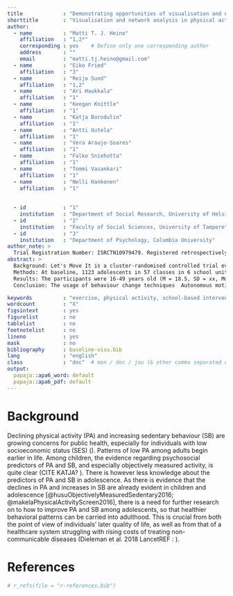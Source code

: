 ```yaml
---
title             : "Demonstrating opportunities of visualisation and network analysis in physical activity and its determinants: Baseline associations in the Let's Move It trial"
shorttitle        : "Visualisation and network analysis in physical activity"
author: 
  - name          : "Matti T. J. Heino"
    affiliation   : "1,2*"
    corresponding : yes    # Define only one corresponding author
    address       : ""
    email         : "matti.tj.heino@gmail.com"
  - name          : "Eiko Fried"
    affiliation   : "3"
  - name          : "Reijo Sund"
    affiliation   : "1,2"
  - name          : "Ari Haukkala"
    affiliation   : "1"
  - name          : "Keegan Knittle"
    affiliation   : "1"
  - name          : "Katja Borodulin"
    affiliation   : "1" 
  - name          : "Antti Uutela"
    affiliation   : "1" 
  - name          : "Vera Araujo-Soares"
    affiliation   : "1"        
  - name          : "Falko Sniehotta"
    affiliation   : "1"        
  - name          : "Tommi Vasankari"
    affiliation   : "1"        
  - name          : "Nelli Hankonen"
    affiliation   : "1"        
    
        
  - id            : "1"
    institution   : "Department of Social Research, University of Helsinki"
  - id            : "2"
    institution   : "Faculty of Social Sciences, University of Tampere"
  - id            : "3"
    institution   : "Department of Psychology, Columbia University"
author_note: >
  Trial Registration Number: ISRCTN10979479. Registered retrospectively: 31.12.2015
abstract: >
  Background: Let's Move It is a cluster-randomised controlled trial evaluating a novel theory-based intervention, which aimed to reduce sedentary behaviour (SB) and increase physical activity (PA) among older adolescents in vocational schools, by targeting environmental and psychosocial determinants of the phenomena. This paper describes the characteristics of the LMI baseline cohort in both arms, and explores the possibilities for visually presenting such data, making use of recent developments in software and network analyses. We provide a template for researchers to apply these tools to other data.
  Methods: At baseline, 1123 adolescents in 57 classes in 6 school units participated in the study. Data were gathered with 7-day accelerometry, bioimpedance measures and questionnaires, which were used to measure health status, activity behaviours, and potential constructs mediating the effect of the intervention on outcomes. Data were visualised e.g. combining ridge plots and diamond plots; network analysis was used to investigate relations between psychosocial variables and outcomes.
  Results: The participants were 16-49 years old (M = 18.5, SD = xx, Md = xx). On average, they engaged in moderate-to-vigorous PA xx (SD = xx, Md = xx) and SB xx minutes daily and xx breaks in SB. Several variables differ among the four educational tracks, but not across intervention and control groups. 
  Conclusion: The usage of behaviour change techniques  Autonomous motivation . Comparability to similar populations.. We have also shown benefits of presenting such data visually, and encourage researchers to routinely make the extensive analyses and descriptions they have produced, available in website supplements.

keywords          : "exercise, physical activity, school-based intervention, behaviour change, sedentary behavior"
wordcount         : "X"
figsintext        : yes
figurelist        : no
tablelist         : no
footnotelist      : no
lineno            : yes
mask              : no
bibliography      : baseline-visu.bib
lang              : "english"
class             : "doc"  # man / doc / jou (& other comma separated options)
output: 
  papaja::apa6_word: default
  papaja::apa6_pdf: default
---
```


# Background

Declining physical activity (PA) and increasing sedentary behaviour (SB) are growing concerns for public health, especially for individuals with low socioeconomic status (SES) (). Patterns of low PA among adults begin earlier in life. Among children, the evidence regarding psychosocial predictors of PA and SB, and especially objectively measured activity, is quite clear (CITE KATJA? ). There is however less knowledge about the predictors of PA and SB in adolescence. As there is evidence that the declines in PA and increases in SB are already evident in children and adolescence [@husuObjectivelyMeasuredSedentary2016; @makelaPhysicalActivityScreen2016], there is a need for further research on to how to improve PA and SB among adolescents, so that healthier behavioral patterns can be carried into adulthood. This is crucial from both the point of view of individuals' later quality of life, as well as from that of a healthcare system struggling with rising costs of treating non-communicable diseases (Dieleman et al. 2018 LancetREF :  ).


\newpage

# References
```r
# r_refs(file = "r-references.bib")
```

\begingroup
\setlength{\parindent}{-0.5in}
\setlength{\leftskip}{0.5in}

<div id = "refs"></div>
\endgroup
